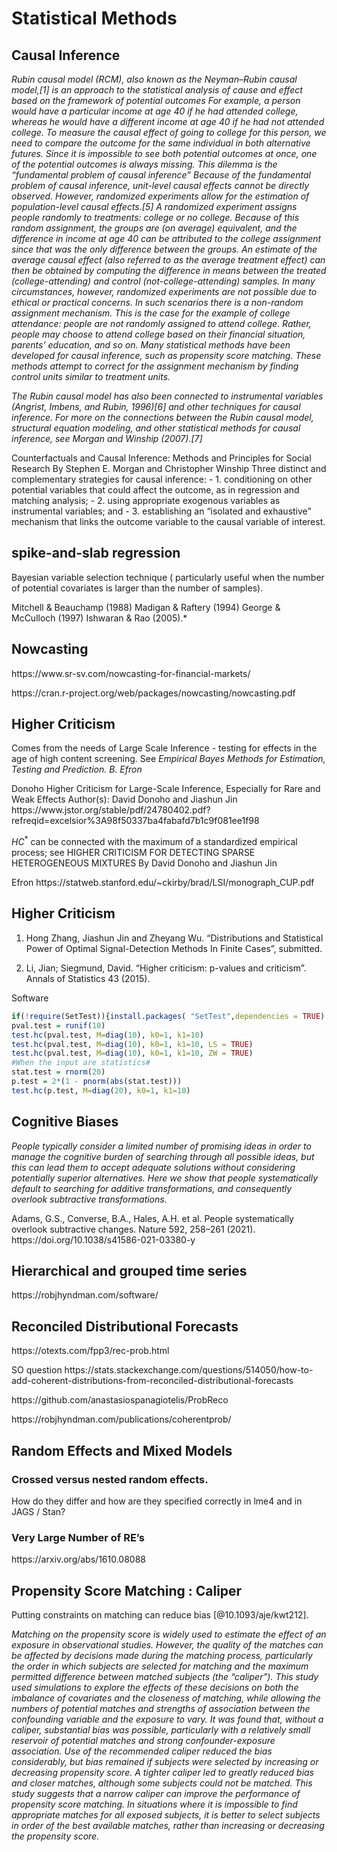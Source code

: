 # Statistical Methods

## Causal Inference

*Rubin causal model (RCM), also known as the Neyman–Rubin causal model,[1] is an approach to the statistical analysis of cause and effect based on the framework of potential outcomes For example, a person would have a particular income at age 40 if he had attended college, whereas he would have a different income at age 40 if he had not attended college. To measure the causal effect of going to college for this person, we need to compare the outcome for the same individual in both alternative futures. Since it is impossible to see both potential outcomes at once, one of the potential outcomes is always missing. This dilemma is the "fundamental problem of causal inference" Because of the fundamental problem of causal inference, unit-level causal effects cannot be directly observed. However, randomized experiments allow for the estimation of population-level causal effects.[5] A randomized experiment assigns people randomly to treatments: college or no college. Because of this random assignment, the groups are (on average) equivalent, and the difference in income at age 40 can be attributed to the college assignment since that was the only difference between the groups. An estimate of the average causal effect (also referred to as the average treatment effect) can then be obtained by computing the difference in means between the treated (college-attending) and control (not-college-attending) samples. In many circumstances, however, randomized experiments are not possible due to ethical or practical concerns. In such scenarios there is a non-random assignment mechanism. This is the case for the example of college attendance: people are not randomly assigned to attend college. Rather, people may choose to attend college based on their financial situation, parents' education, and so on. Many statistical methods have been developed for causal inference, such as propensity score matching. These methods attempt to correct for the assignment mechanism by finding control units similar to treatment units.*

*The Rubin causal model has also been connected to instrumental variables (Angrist, Imbens, and Rubin, 1996)[6] and other techniques for causal inference. For more on the connections between the Rubin causal model, structural equation modeling, and other statistical methods for causal inference, see Morgan and Winship (2007).[7]*

Counterfactuals and Causal Inference: Methods and Principles for Social Research By Stephen E. Morgan and Christopher Winship
Three distinct and complementary strategies for causal inference:
- 1. conditioning on other potential variables that could affect the outcome, as in regression and matching analysis;
- 2. using appropriate exogenous variables as instrumental variables; and
- 3. establishing an “isolated and exhaustive” mechanism that links the outcome variable to the causal variable of interest.

## spike-and-slab regression

Bayesian variable selection technique ( particularly useful when the number of potential covariates is larger than the number of samples).

Mitchell & Beauchamp (1988)
Madigan & Raftery (1994)
George & McCulloch (1997)
Ishwaran & Rao (2005).*


## Nowcasting

https://www.sr-sv.com/nowcasting-for-financial-markets/

https://cran.r-project.org/web/packages/nowcasting/nowcasting.pdf

## Higher Criticism

Comes from the needs of Large Scale Inference - testing for effects in the age of high content screening. See
*Empirical Bayes Methods for Estimation, Testing and Prediction. B. Efron*

Donoho
Higher Criticism for Large-Scale Inference, Especially for Rare and Weak Effects
Author(s): David Donoho and Jiashun Jin
https://www.jstor.org/stable/pdf/24780402.pdf?refreqid=excelsior%3A98f50337ba4fabafd7b1c9f081ee1f98

$HC^{*}$ can be connected with the maximum of a standardized empirical process; see
HIGHER CRITICISM FOR DETECTING SPARSE HETEROGENEOUS MIXTURES By David Donoho and Jiashun Jin

Efron
https://statweb.stanford.edu/~ckirby/brad/LSI/monograph_CUP.pdf


## Higher Criticism

1. Hong Zhang, Jiashun Jin and Zheyang Wu. "Distributions and Statistical Power of Optimal Signal-Detection Methods In Finite Cases", submitted.

3. Li, Jian; Siegmund, David. "Higher criticism: p-values and criticism". Annals of Statistics 43 (2015).

Software

```r
if(!require(SetTest)){install.packages( "SetTest",dependencies = TRUE) }
pval.test = runif(10)
test.hc(pval.test, M=diag(10), k0=1, k1=10)
test.hc(pval.test, M=diag(10), k0=1, k1=10, LS = TRUE)
test.hc(pval.test, M=diag(10), k0=1, k1=10, ZW = TRUE)
#When the input are statistics#
stat.test = rnorm(20)
p.test = 2*(1 - pnorm(abs(stat.test)))
test.hc(p.test, M=diag(20), k0=1, k1=10)
```

## Cognitive Biases

*People typically consider a limited number of promising ideas in order to manage the cognitive burden of searching through all possible ideas, but this can lead them to accept adequate solutions without considering potentially superior alternatives. Here we show that people systematically default to searching for additive transformations, and consequently overlook subtractive transformations.*

Adams, G.S., Converse, B.A., Hales, A.H. et al. People systematically overlook subtractive changes. Nature 592, 258–261 (2021). https://doi.org/10.1038/s41586-021-03380-y

## Hierarchical and grouped time series

https://robjhyndman.com/software/

## Reconciled Distributional Forecasts

https://otexts.com/fpp3/rec-prob.html

SO question
https://stats.stackexchange.com/questions/514050/how-to-add-coherent-distributions-from-reconciled-distributional-forecasts

https://github.com/anastasiospanagiotelis/ProbReco


https://robjhyndman.com/publications/coherentprob/


## Random Effects and Mixed Models

### Crossed versus nested random effects.

How do they differ and how are they specified correctly in lme4 and in JAGS / Stan?

### Very Large Number of RE's

https://arxiv.org/abs/1610.08088


## Propensity Score Matching : Caliper

Putting constraints on matching can reduce bias [@10.1093/aje/kwt212].

*Matching on the propensity score is widely used to estimate the effect of an exposure in observational studies. However, the quality of the matches can be affected by decisions made during the matching process, particularly the order in which subjects are selected for matching and the maximum permitted difference between matched subjects (the “caliper”). This study used simulations to explore the effects of these decisions on both the imbalance of covariates and the closeness of matching, while allowing the numbers of potential matches and strengths of association between the confounding variable and the exposure to vary. It was found that, without a caliper, substantial bias was possible, particularly with a relatively small reservoir of potential matches and strong confounder-exposure association. Use of the recommended caliper reduced the bias considerably, but bias remained if subjects were selected by increasing or decreasing propensity score. A tighter caliper led to greatly reduced bias and closer matches, although some subjects could not be matched. This study suggests that a narrow caliper can improve the performance of propensity score matching. In situations where it is impossible to find appropriate matches for all exposed subjects, it is better to select subjects in order of the best available matches, rather than increasing or decreasing the propensity score.*

